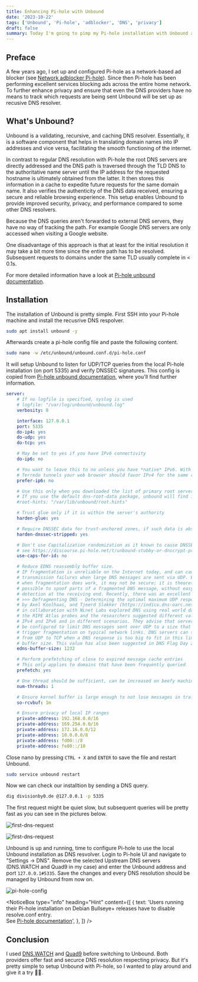 ```yaml
---
title: Enhancing Pi-hole with Unbound
date: '2023-10-22'
tags: ['Unbound', 'Pi-hole', 'adblocker', 'DNS', 'privacy']
draft: false
summary: Today I'm going to pimp my Pi-hole installation with Unbound acting as recursive DNS resolver.
---
```


## Preface

A few years ago, I set up and configured Pi-hole as a network-based ad blocker (see [Network adblocker Pi-hole](https://www.divisionby0.de/blog/2019-12-29--Network-Ad-Blocker)).
Since then Pi-hole has been performing excellent services blocking ads across the entire home network.
To further enhance privacy and ensure that even the DNS providers have no means to track which requests are being sent Unbound will be set up as recusive DNS resolver.

## What's Unbound?

Unbound is a validating, recursive, and caching DNS resolver. Essentially, it is a software component that helps in translating domain names into IP addresses and vice versa, facilitating the smooth functioning of the internet.

In contrast to regular DNS resolution with Pi-hole the root DNS servers are directly addressed and the DNS path is traversed through the TLD DNS to the authoritative name server until the IP address for the requested hostname is ultimately obtained from the latter.
It then stores this information in a cache to expedite future requests for the same domain name. It also verifies the authenticity of the DNS data received, ensuring a secure and reliable browsing experience.
This setup enables Unbound to provide improved security, privacy, and performance compared to some other DNS resolvers.

Because the DNS queries aren't forwarded to external DNS servers, they have no way of tracking the path.
For example Google DNS servers are only accessed when visiting a Google website.

One disadvantage of this approach is that at least for the initial resolution it may take a bit more time since the entire path has to be resolved.
Subsequent requests to domains under the same TLD usually complete in < 0.1s.

For more detailed information have a look at [Pi-hole unbound documentation](https://docs.pi-hole.net/guides/dns/unbound/).

## Installation

The installation of Unbound is pretty simple.
First SSH into your Pi-hole machine and install the recusrive DNS respolver.

```bash
sudo apt install unbound -y
```

Afterwards create a pi-hole config file and paste the following content.

```bash
sudo nano -w /etc/unbound/unbound.conf.d/pi-hole.conf
```

It will setup Unbound to listen for UDP/TCP queries from the local Pi-hole installation (on port 5335)
and verify DNSSEC signatures. This config is copied from [Pi-hole unbound documentation](https://docs.pi-hole.net/guides/dns/unbound/), where you'll find further information.

```yaml
server:
    # If no logfile is specified, syslog is used
    # logfile: "/var/log/unbound/unbound.log"
    verbosity: 0

    interface: 127.0.0.1
    port: 5335
    do-ip4: yes
    do-udp: yes
    do-tcp: yes

    # May be set to yes if you have IPv6 connectivity
    do-ip6: no

    # You want to leave this to no unless you have *native* IPv6. With 6to4 and
    # Terredo tunnels your web browser should favor IPv4 for the same reasons
    prefer-ip6: no

    # Use this only when you downloaded the list of primary root servers!
    # If you use the default dns-root-data package, unbound will find it automatically
    #root-hints: "/var/lib/unbound/root.hints"

    # Trust glue only if it is within the server's authority
    harden-glue: yes

    # Require DNSSEC data for trust-anchored zones, if such data is absent, the zone becomes BOGUS
    harden-dnssec-stripped: yes

    # Don't use Capitalization randomization as it known to cause DNSSEC issues sometimes
    # see https://discourse.pi-hole.net/t/unbound-stubby-or-dnscrypt-proxy/9378 for further details
    use-caps-for-id: no

    # Reduce EDNS reassembly buffer size.
    # IP fragmentation is unreliable on the Internet today, and can cause
    # transmission failures when large DNS messages are sent via UDP. Even
    # when fragmentation does work, it may not be secure; it is theoretically
    # possible to spoof parts of a fragmented DNS message, without easy
    # detection at the receiving end. Recently, there was an excellent study
    # >>> Defragmenting DNS - Determining the optimal maximum UDP response size for DNS <<<
    # by Axel Koolhaas, and Tjeerd Slokker (https://indico.dns-oarc.net/event/36/contributions/776/)
    # in collaboration with NLnet Labs explored DNS using real world data from the
    # the RIPE Atlas probes and the researchers suggested different values for
    # IPv4 and IPv6 and in different scenarios. They advise that servers should
    # be configured to limit DNS messages sent over UDP to a size that will not
    # trigger fragmentation on typical network links. DNS servers can switch
    # from UDP to TCP when a DNS response is too big to fit in this limited
    # buffer size. This value has also been suggested in DNS Flag Day 2020.
    edns-buffer-size: 1232

    # Perform prefetching of close to expired message cache entries
    # This only applies to domains that have been frequently queried
    prefetch: yes

    # One thread should be sufficient, can be increased on beefy machines. In reality for most users running on small networks or on a single machine, it should be unnecessary to seek performance enhancement by increasing num-threads above 1.
    num-threads: 1

    # Ensure kernel buffer is large enough to not lose messages in traffic spikes
    so-rcvbuf: 1m

    # Ensure privacy of local IP ranges
    private-address: 192.168.0.0/16
    private-address: 169.254.0.0/16
    private-address: 172.16.0.0/12
    private-address: 10.0.0.0/8
    private-address: fd00::/8
    private-address: fe80::/10
```

Close nano by pressing `CTRL + X` and `ENTER` to save the file and restart Unbound.

```bash
sudo service unbound restart
```

Now we can check our installtion by sending a DNS query.

```bash
dig divisionby0.de @127.0.0.1 -p 5335
```

The first request might be quiet slow, but subsequent queries will be pretty fast as you can see in the pictures below.

<Image
  alt="first-dns-request"
  src="/static/blog/2023-10-22-first-request.png"
  width={625}
  height={341}
/>

<Image
  alt="first-dns-request"
  src="/static/blog/2023-10-22-second-request.png"
  width={625}
  height={341}
/>

Unbound is up and running, time to configure Pi-hole to use the local Unbound installation as DNS resvolver.
Login to Pi-hole UI and navigate to "Settings → DNS". Remove the selected Upstream DNS servers (DNS.WATCH and Quad9 in my case) and enter
the Unbound address and port `127.0.0.1#5335`. Save the changes and every DNS resolution should be managed by Unbound from now on.

<Image
  alt="pi-hole-config"
  src="/static/blog/2023-10-22-pi-hole-config.png"
  width={988}
  height={798}
/>

<NoticeBox
  type="info"
  heading="Hint"
  content={[
    {
      text: 'Users running their Pi-hole installation on Debian Bullseye+ releases have to disable resolve.conf entry. \
      See <a href="https://docs.pi-hole.net/guides/dns/unbound/#disable-resolvconfconf-entry-for-unbound-required-for-debian-bullseye-releases">Pi-hole documentation</a>',
    },
  ]}
/>

## Conclusion

I used [DNS.WATCH](https://dns.watch/) and [Quad9](https://www.quad9.net/about/) before switching to Unbound.
Both providers offer fast and securce DNS resolution respecting privacy.
But it's pretty simple to setup Unbound with Pi-hole, so I wanted to play around and give it a try 🤷‍♂️.
